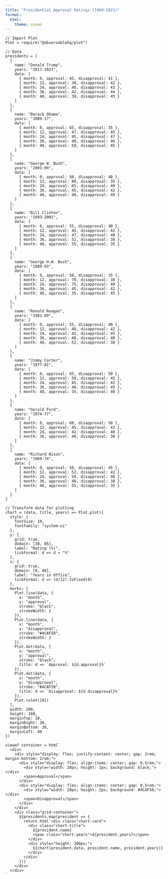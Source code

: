 ```yaml
---
title: "Presidential Approval Ratings (1969-2021)"
format: 
  html:
    theme: cosmo
---
```


```{=html}
<style>
.grid-container {
  display: grid;
  grid-template-columns: repeat(auto-fit, minmax(280px, 1fr));
  gap: 0.5rem;
  padding: 0.5rem;
}

.chart-card {
  background: white;
  border: 1px solid #e2e8f0;
  border-radius: 0.5rem;
  padding: 0.75rem;
  box-shadow: 0 1px 3px rgba(0,0,0,0.1);
}

.chart-title {
  font-size: 1rem;
  font-weight: 600;
  margin-bottom: 0.25rem;
}

.chart-years {
  color: #6b7280;
  font-size: 0.75rem;
}
</style>
```

```ojs
// Import Plot
Plot = require("@observablehq/plot")

// Data
presidents = [
  {
    name: "Donald Trump",
    years: "2017-2021",
    data: [
      { month: 0, approval: 45, disapproval: 41 },
      { month: 12, approval: 38, disapproval: 42 },
      { month: 24, approval: 40, disapproval: 43 },
      { month: 36, approval: 42, disapproval: 44 },
      { month: 48, approval: 39, disapproval: 45 }
    ]
  },
  {
    name: "Barack Obama",
    years: "2009-17",
    data: [
      { month: 0, approval: 65, disapproval: 35 },
      { month: 12, approval: 47, disapproval: 45 },
      { month: 24, approval: 45, disapproval: 47 },
      { month: 36, approval: 48, disapproval: 46 },
      { month: 48, approval: 50, disapproval: 45 }
    ]
  },
  {
    name: "George W. Bush",
    years: "2001-09",
    data: [
      { month: 0, approval: 50, disapproval: 40 },
      { month: 12, approval: 80, disapproval: 35 },
      { month: 24, approval: 65, disapproval: 40 },
      { month: 36, approval: 45, disapproval: 42 },
      { month: 48, approval: 48, disapproval: 45 }
    ]
  },
  {
    name: "Bill Clinton",
    years: "1993-2001",
    data: [
      { month: 0, approval: 55, disapproval: 40 },
      { month: 12, approval: 45, disapproval: 42 },
      { month: 24, approval: 47, disapproval: 40 },
      { month: 36, approval: 52, disapproval: 38 },
      { month: 48, approval: 55, disapproval: 35 }
    ]
  },
  {
    name: "George H.W. Bush",
    years: "1989-93",
    data: [
      { month: 0, approval: 58, disapproval: 35 },
      { month: 12, approval: 70, disapproval: 38 },
      { month: 24, approval: 75, disapproval: 40 },
      { month: 36, approval: 45, disapproval: 42 },
      { month: 48, approval: 35, disapproval: 45 }
    ]
  },
  {
    name: "Ronald Reagan",
    years: "1981-89",
    data: [
      { month: 0, approval: 55, disapproval: 40 },
      { month: 12, approval: 48, disapproval: 42 },
      { month: 24, approval: 42, disapproval: 45 },
      { month: 36, approval: 48, disapproval: 40 },
      { month: 48, approval: 52, disapproval: 38 }
    ]
  },
  {
    name: "Jimmy Carter",
    years: "1977-81",
    data: [
      { month: 0, approval: 65, disapproval: 50 },
      { month: 12, approval: 50, disapproval: 45 },
      { month: 24, approval: 45, disapproval: 42 },
      { month: 36, approval: 40, disapproval: 45 },
      { month: 48, approval: 35, disapproval: 40 }
    ]
  },
  {
    name: "Gerald Ford",
    years: "1974-77",
    data: [
      { month: 0, approval: 60, disapproval: 50 },
      { month: 12, approval: 45, disapproval: 42 },
      { month: 24, approval: 42, disapproval: 40 },
      { month: 36, approval: 40, disapproval: 38 }
    ]
  },
  {
    name: "Richard Nixon",
    years: "1969-74",
    data: [
      { month: 0, approval: 58, disapproval: 45 },
      { month: 12, approval: 52, disapproval: 42 },
      { month: 24, approval: 50, disapproval: 40 },
      { month: 36, approval: 48, disapproval: 38 },
      { month: 48, approval: 55, disapproval: 35 }
    ]
  }
]

// Transform data for plotting
chart = (data, title, years) => Plot.plot({
  style: {
    fontSize: 10,
    fontFamily: "system-ui"
  },
  y: {
    grid: true,
    domain: [30, 85],
    label: "Rating (%)",
    tickFormat: d => d + "%"
  },
  x: {
    grid: true,
    domain: [0, 48],
    label: "Years in Office",
    tickFormat: d => (d/12).toFixed(0)
  },
  marks: [
    Plot.line(data, {
      x: "month",
      y: "approval",
      stroke: "black",
      strokeWidth: 2
    }),
    Plot.line(data, {
      x: "month",
      y: "disapproval",
      stroke: "#4CAF50",
      strokeWidth: 2
    }),
    Plot.dot(data, {
      x: "month",
      y: "approval",
      stroke: "black",
      title: d => `Approval: ${d.approval}%`
    }),
    Plot.dot(data, {
      x: "month",
      y: "disapproval",
      stroke: "#4CAF50",
      title: d => `Disapproval: ${d.disapproval}%`
    }),
    Plot.ruleY([0])
  ],
  width: 280,
  height: 160,
  marginTop: 10,
  marginRight: 30,
  marginBottom: 30,
  marginLeft: 40
})

viewof container = html`
  <div>
    <div style="display: flex; justify-content: center; gap: 2rem; margin-bottom: 1rem;">
      <div style="display: flex; align-items: center; gap: 0.5rem;">
        <div style="width: 20px; height: 2px; background: black;"></div>
        <span>Approval</span>
      </div>
      <div style="display: flex; align-items: center; gap: 0.5rem;">
        <div style="width: 20px; height: 2px; background: #4CAF50;"></div>
        <span>Disapproval</span>
      </div>
    </div>
    <div class="grid-container">
      ${presidents.map(president => {
        return html`<div class="chart-card">
          <div class="chart-title">
            ${president.name} 
            <span class="chart-years">${president.years}</span>
          </div>
          <div style="height: 200px;">
            ${chart(president.data, president.name, president.years)}
          </div>
        </div>`
      })}
    </div>
  </div>
`
```
